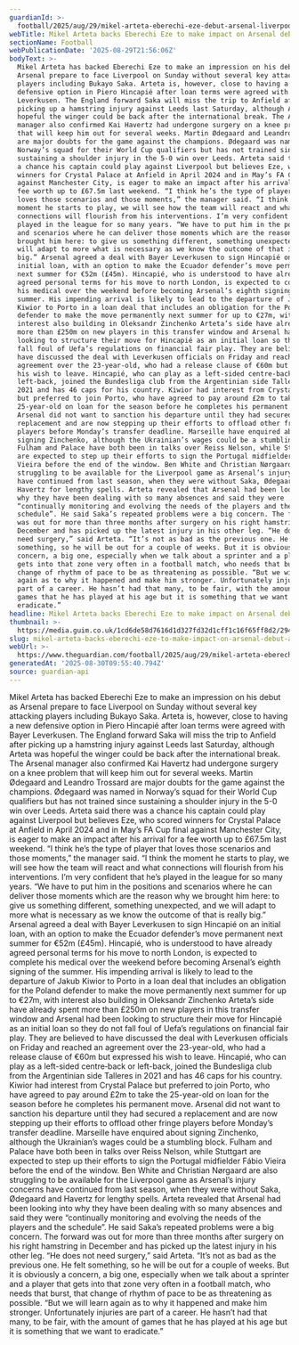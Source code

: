 ```yaml
---
guardianId: >-
  football/2025/aug/29/mikel-arteta-eberechi-eze-debut-arsenal-liverpool-premier-league
webTitle: Mikel Arteta backs Eberechi Eze to make impact on Arsenal debut at Liverpool
sectionName: Football
webPublicationDate: '2025-08-29T21:56:06Z'
bodyText: >-
  Mikel Arteta has backed Eberechi Eze to make an impression on his debut as
  Arsenal prepare to face Liverpool on Sunday without several key attacking
  players including Bukayo Saka. Arteta is, however, close to having a new
  defensive option in Piero Hincapié after loan terms were agreed with Bayer
  Leverkusen. The England forward Saka will miss the trip to Anfield after
  picking up a hamstring injury against Leeds last Saturday, although Arteta was
  hopeful the winger could be back after the international break. The Arsenal
  manager also confirmed Kai Havertz had undergone surgery on a knee problem
  that will keep him out for several weeks. Martin Ødegaard and Leandro Trossard
  are major doubts for the game against the champions. Ødegaard was named in
  Norway’s squad for their World Cup qualifiers but has not trained since
  sustaining a shoulder injury in the 5-0 win over Leeds. Arteta said there was
  a chance his captain could play against Liverpool but believes Eze, who scored
  winners for Crystal Palace at Anfield in April 2024 and in May’s FA Cup final
  against Manchester City, is eager to make an impact after his arrival for a
  fee worth up to £67.5m last weekend. “I think he’s the type of player that
  loves those scenarios and those moments,” the manager said. “I think the
  moment he starts to play, we will see how the team will react and what
  connections will flourish from his interventions. I’m very confident that he’s
  played in the league for so many years. “We have to put him in the positions
  and scenarios where he can deliver those moments which are the reason why we
  brought him here: to give us something different, something unexpected, and we
  will adapt to more what is necessary as we know the outcome of that is really
  big.” Arsenal agreed a deal with Bayer Leverkusen to sign Hincapié on an
  initial loan, with an option to make the Ecuador defender’s move permanent
  next summer for €52m (£45m). Hincapié, who is understood to have already
  agreed personal terms for his move to north London, is expected to complete
  his medical over the weekend before becoming Arsenal’s eighth signing of the
  summer. His impending arrival is likely to lead to the departure of Jakub
  Kiwior to Porto in a loan deal that includes an obligation for the Poland
  defender to make the move permanently next summer for up to €27m, with
  interest also building in Oleksandr Zinchenko Arteta’s side have already spent
  more than £250m on new players in this transfer window and Arsenal had been
  looking to structure their move for Hincapié as an initial loan so they do not
  fall foul of Uefa’s regulations on financial fair play. They are believed to
  have discussed the deal with Leverkusen officials on Friday and reached an
  agreement over the 23-year-old, who had a release clause of €60m but expressed
  his wish to leave. Hincapié, who can play as a left-sided centre‑back or
  left-back, joined the Bundesliga club from the Argentinian side Talleres in
  2021 and has 46 caps for his country. Kiwior had interest from Crystal Palace
  but preferred to join Porto, who have agreed to pay around £2m to take the
  25-year-old on loan for the season before he completes his permanent move.
  Arsenal did not want to sanction his departure until they had secured a
  replacement and are now stepping up their efforts to offload other fringe
  players before Monday’s transfer deadline. Marseille have enquired about
  signing Zinchenko, although the Ukrainian’s wages could be a stumbling block.
  Fulham and Palace have both been in talks over Reiss Nelson, while Stuttgart
  are expected to step up their efforts to sign the Portugal midfielder Fábio
  Vieira before the end of the window. Ben White and Christian Nørgaard are also
  struggling to be available for the Liverpool game as Arsenal’s injury concerns
  have continued from last season, when they were without Saka, Ødegaard and
  Havertz for lengthy spells. Arteta revealed that Arsenal had been looking into
  why they have been dealing with so many absences and said they were
  “continually monitoring and evolving the needs of the players and the
  schedule”. He said Saka’s repeated problems were a big concern. The forward
  was out for more than three months after surgery on his right hamstring in
  December and has picked up the latest injury in his other leg. “He does not
  need surgery,” said Arteta. “It’s not as bad as the previous one. He felt
  something, so he will be out for a couple of weeks. But it is obviously a
  concern, a big one, especially when we talk about a sprinter and a player that
  gets into that zone very often in a football match, who needs that burst, that
  change of rhythm of pace to be as threatening as possible. “But we will learn
  again as to why it happened and make him stronger. Unfortunately injuries are
  part of a career. He hasn’t had that many, to be fair, with the amount of
  games that he has played at his age but it is something that we want to
  eradicate.”
headline: Mikel Arteta backs Eberechi Eze to make impact on Arsenal debut at Liverpool
thumbnail: >-
  https://media.guim.co.uk/1cd6de58d7616d1d327fd32d1cff1c16f65ff8d2/294_0_3116_2494/500.jpg
slug: mikel-arteta-backs-eberechi-eze-to-make-impact-on-arsenal-debut-at-liverpool
webUrl: >-
  https://www.theguardian.com/football/2025/aug/29/mikel-arteta-eberechi-eze-debut-arsenal-liverpool-premier-league
generatedAt: '2025-08-30T09:55:40.794Z'
source: guardian-api
---
```

Mikel Arteta has backed Eberechi Eze to make an impression on his debut as Arsenal prepare to face Liverpool on Sunday without several key attacking players including Bukayo Saka. Arteta is, however, close to having a new defensive option in Piero Hincapié after loan terms were agreed with Bayer Leverkusen. The England forward Saka will miss the trip to Anfield after picking up a hamstring injury against Leeds last Saturday, although Arteta was hopeful the winger could be back after the international break. The Arsenal manager also confirmed Kai Havertz had undergone surgery on a knee problem that will keep him out for several weeks. Martin Ødegaard and Leandro Trossard are major doubts for the game against the champions. Ødegaard was named in Norway’s squad for their World Cup qualifiers but has not trained since sustaining a shoulder injury in the 5-0 win over Leeds. Arteta said there was a chance his captain could play against Liverpool but believes Eze, who scored winners for Crystal Palace at Anfield in April 2024 and in May’s FA Cup final against Manchester City, is eager to make an impact after his arrival for a fee worth up to £67.5m last weekend. “I think he’s the type of player that loves those scenarios and those moments,” the manager said. “I think the moment he starts to play, we will see how the team will react and what connections will flourish from his interventions. I’m very confident that he’s played in the league for so many years. “We have to put him in the positions and scenarios where he can deliver those moments which are the reason why we brought him here: to give us something different, something unexpected, and we will adapt to more what is necessary as we know the outcome of that is really big.” Arsenal agreed a deal with Bayer Leverkusen to sign Hincapié on an initial loan, with an option to make the Ecuador defender’s move permanent next summer for €52m (£45m). Hincapié, who is understood to have already agreed personal terms for his move to north London, is expected to complete his medical over the weekend before becoming Arsenal’s eighth signing of the summer. His impending arrival is likely to lead to the departure of Jakub Kiwior to Porto in a loan deal that includes an obligation for the Poland defender to make the move permanently next summer for up to €27m, with interest also building in Oleksandr Zinchenko Arteta’s side have already spent more than £250m on new players in this transfer window and Arsenal had been looking to structure their move for Hincapié as an initial loan so they do not fall foul of Uefa’s regulations on financial fair play. They are believed to have discussed the deal with Leverkusen officials on Friday and reached an agreement over the 23-year-old, who had a release clause of €60m but expressed his wish to leave. Hincapié, who can play as a left-sided centre‑back or left-back, joined the Bundesliga club from the Argentinian side Talleres in 2021 and has 46 caps for his country. Kiwior had interest from Crystal Palace but preferred to join Porto, who have agreed to pay around £2m to take the 25-year-old on loan for the season before he completes his permanent move. Arsenal did not want to sanction his departure until they had secured a replacement and are now stepping up their efforts to offload other fringe players before Monday’s transfer deadline. Marseille have enquired about signing Zinchenko, although the Ukrainian’s wages could be a stumbling block. Fulham and Palace have both been in talks over Reiss Nelson, while Stuttgart are expected to step up their efforts to sign the Portugal midfielder Fábio Vieira before the end of the window. Ben White and Christian Nørgaard are also struggling to be available for the Liverpool game as Arsenal’s injury concerns have continued from last season, when they were without Saka, Ødegaard and Havertz for lengthy spells. Arteta revealed that Arsenal had been looking into why they have been dealing with so many absences and said they were “continually monitoring and evolving the needs of the players and the schedule”. He said Saka’s repeated problems were a big concern. The forward was out for more than three months after surgery on his right hamstring in December and has picked up the latest injury in his other leg. “He does not need surgery,” said Arteta. “It’s not as bad as the previous one. He felt something, so he will be out for a couple of weeks. But it is obviously a concern, a big one, especially when we talk about a sprinter and a player that gets into that zone very often in a football match, who needs that burst, that change of rhythm of pace to be as threatening as possible. “But we will learn again as to why it happened and make him stronger. Unfortunately injuries are part of a career. He hasn’t had that many, to be fair, with the amount of games that he has played at his age but it is something that we want to eradicate.”
